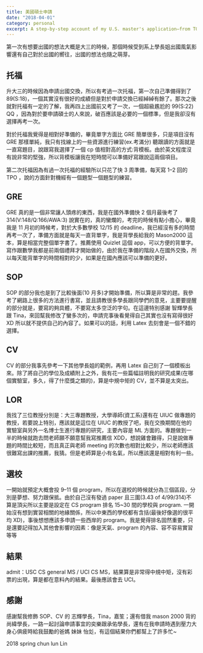 ```yaml
---
title: 美國碩士申請
date: "2018-04-01"
category: personal
excerpt: A step-by-step account of my U.S. master's application—from TOEFL, GRE, and SOP to admissions results—with practical tips and personal reflections along the way.
---
```


第一次有想要出國的想法大概是大三的時候，那個時候受到系上學長姐出國風氣影響還有自己對於出國的嚮往，出國的想法也隨之萌芽。

## 托福

升大三的時候因為申請出國交換，所以有考過一次托福，第一次自己準備得到了 89(S:18)，一個其實沒有很好的成績但是對於申請交換已經綽綽有餘了。那次之後就對托福有一定的了解，我再四上出國前又考了一次，一個超級尷尬的 99(S:22) QQ ，因為對於要申請碩士的人來說，破百應該是必要的一個標準，但是我卻沒有選擇再考一次。

對於托福我覺得是相對好準備的，畢竟單字方面比 GRE 簡單很多，只是項目沒有 GRE 那樣單純，我只有找線上的一些資源進行練習(ex.考滿分) 聽跟讀的方面就是一直寫題目，說跟寫我選擇了一個 cp 值相對高的方式:背模板。由於英文程度沒有說非常的堅強，所以背模板讓我在短時間可以準備好寫跟說這兩個項目。

第二次托福因為有過一次托福的經驗所以只花了快 3 周準備，每天寫 1–2 回的 TPO ，說的方面針對機經有一個題型一個題型的練習。

## GRE

GRE 真的是一個非常讓人頭疼的東西，我是在國外準備快 2 個月最後考了 314(V:148/Q:166/AWA:3) 說實在的，真的蠻爛的，考完的時候有點小擔心，畢竟我是 11 月初的時候考，對於大多數學校 12/15 的 deadline，我已經沒有多的時間再考一次了，準備方面就是每天一直背單字，我是背學長給我的 Mason2000 這本，算是相當完整個單字書了。推薦使用 Quizlet 這個 app，可以方便的背單字。寫作跟數學我都是前兩個禮拜才開始做的，由於我在準備的階段人在國外交換，所以每天能背單字的時間相對的少，如果是在國內應該可以準備的更好。

## SOP

SOP 的部分我也是到了比較後面(10 月多)才開始準備，所以算是非常的趕。我參考了網路上很多的方法進行書寫，並且請教很多學長跟同學們的意見，主要要提醒的部分就是，要寫的夠具體，不要寫太多空泛的字句。在這邊特別感謝 智輝學長 跟 Tina，來回幫我修改了蠻多次的，申請完事後看覺得自己其實也沒有寫得很好 XD 所以就不提供自己的內容了。如果可以的話，利用 Latex 去刻會是一個不錯的選擇。

## CV

CV 的部分我事先參考一下其他學長姐的範例，再用 Latex 自己刻了一個模板出來。除了將自己的學位及成績附上之外，我有花一些篇幅註明我的研究成果(在哪個實驗室，多久，得了什麼獎之類的)，算是中規中矩的 CV，並不算是太突出。

## LOR

我找了三位教授分別是：大三專題教授，大學導師(資工系)還有在 UIUC 做專題的教授，若要說上特別，應該就是這位在 UIUC 的教授了吧，我在交換期間在他的實驗室與另外一名博士生進行專題的研究，主要內容是 ML 方面的。專題做到一半的時候就跑去問老師願不願意幫我寫推薦信 XDD，想說雞會難得，只是說做專題的時間比較短，而且真正與老師 meeting 的次數也相對比較少，所以老師應該很難寫出課的推薦，我猜。但是老師算是小有名氣，所以應該還是相對有利一些。

## 選校

一開始就預定大概會投 9–11 個 program，所以在選校的時候就分為三個區段，分別是夢想、努力跟保抵。由於自己沒有發過 paper 且三圍(3.43 of 4/99/314)不算是頂尖所以主要是設定在 CS program 排名 15~30 間的學校與 program. 一開始沒有想到實習相關的地緣關係，所以中東西的學校都有含括(最後好像選的很平均 XD)，事後想想應該多申請一些西岸的 program。我是覺得排名固然重要，只是還要記得加入其他會影響的因素：像是天氣、program 的內容、容不容易實習等等

## 結果

admit：USC CS general MS / UCI CS MS，結果算是非常得中規中矩，沒有彩票的出現，算是都在意料內的結果。最後應該會去 UCI。

## 感謝

感謝幫我修飾 SOP、CV 的 志輝學長，Tina，嘉笙；還有借我 mason 2000 背的尚緯學長，一路一起討論申請事宜的奕樂跟承佑學長，還有在我申請時遇到壓力大身心俱疲時給我鼓勵的爸媽 妹妹 怡彣，有這個結果你們都幫上了許多忙~

2018 spring chun lun Lin
